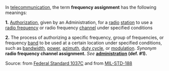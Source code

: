 In [[telecommunication]], the term '''frequency assignment''' has the following meanings: 

<b>1.</b>  [[Authorization]], given by an Administration, for a [[radio]] [[station]] to use a [[radio frequency]] or radio frequency [[channel]] under specified conditions 

<b>2.</b>  The process of authorizing a specific frequency, group of frequencies, or frequency [[band]] to be used at a certain location under specified conditions, such as [[bandwidth]], [[power]], [[azimuth]], [[duty cycle]], or [[modulation]].  <i>Synonym</i> <b>radio frequency channel assignment.</b> <i>See</i> <b>[[administration]] (def. #1).</b>

Source: from [[Federal Standard 1037C]] and from [[MIL-STD-188]]